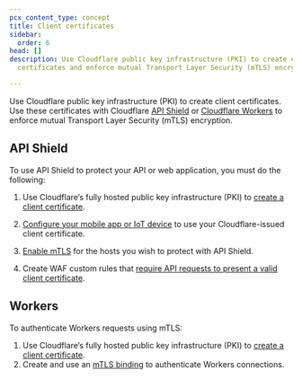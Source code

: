 ```yaml
---
pcx_content_type: concept
title: Client certificates
sidebar:
  order: 6
head: []
description: Use Cloudflare public key infrastructure (PKI) to create client
  certificates and enforce mutual Transport Layer Security (mTLS) encryption.

---
```



Use Cloudflare public key infrastructure (PKI) to create client certificates. Use these certificates with Cloudflare [API Shield](/api-shield/) or [Cloudflare Workers](/workers/runtime-apis/bindings/mtls/) to enforce mutual Transport Layer Security (mTLS) encryption.

<Render file="client-cert-shared" />

## API Shield

To use API Shield to protect your API or web application, you must do the following:

1. Use Cloudflare’s fully hosted public key infrastructure (PKI) to [create a client certificate](/ssl/client-certificates/create-a-client-certificate/).

2. [Configure your mobile app or IoT device](/ssl/client-certificates/configure-your-mobile-app-or-iot-device/) to use your Cloudflare-issued client certificate.

3. [Enable mTLS](/ssl/client-certificates/enable-mtls/) for the hosts you wish to protect with API Shield.

4. Create WAF custom rules that [require API requests to present a valid client certificate](/api-shield/security/mtls/configure/).

<Render file="cloudflare-managed-client-cert" />

## Workers

To authenticate Workers requests using mTLS:

1. Use Cloudflare’s fully hosted public key infrastructure (PKI) to [create a client certificate](/ssl/client-certificates/create-a-client-certificate/).
2. Create and use an [mTLS binding](/workers/runtime-apis/bindings/mtls/) to authenticate Workers connections.
